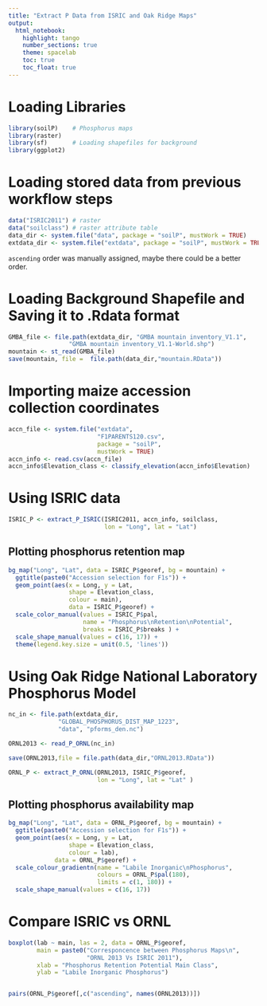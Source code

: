 ```yaml
---
title: "Extract P Data from ISRIC and Oak Ridge Maps"
output:
  html_notebook:
    highlight: tango
    number_sections: true
    theme: spacelab
    toc: true
    toc_float: true
---
```

# Loading Libraries
```r
library(soilP)    # Phosphorus maps
library(raster)
library(sf)       # Loading shapefiles for background
library(ggplot2)
```

# Loading stored data from previous workflow steps
```r
data("ISRIC2011") # raster
data("soilclass") # raster attribute table
data_dir <- system.file("data", package = "soilP", mustWork = TRUE)
extdata_dir <- system.file("extdata", package = "soilP", mustWork = TRUE)
```

`ascending` order was manually assigned, maybe there could be a better order.

# Loading Background Shapefile and Saving it to .Rdata format
```r
GMBA_file <- file.path(extdata_dir, "GMBA mountain inventory_V1.1",
                 "GMBA mountain inventory_V1.1-World.shp")
mountain <- st_read(GMBA_file)
save(mountain, file =  file.path(data_dir,"mountain.RData"))
```

# Importing  maize accession collection coordinates

```r
accn_file <- system.file("extdata",
                         "F1PARENTS120.csv",
                         package = "soilP",
                         mustWork = TRUE)
accn_info <- read.csv(accn_file)
accn_info$Elevation_class <- classify_elevation(accn_info$Elevation)
```
# Using ISRIC data
```r
ISRIC_P <- extract_P_ISRIC(ISRIC2011, accn_info, soilclass,
                           lon = "Long", lat = "Lat")
```


## Plotting phosphorus retention map

```r
bg_map("Long", "Lat", data = ISRIC_P$georef, bg = mountain) +
  ggtitle(paste0("Accession selection for F1s")) +
  geom_point(aes(x = Long, y = Lat,
                 shape = Elevation_class,
                 colour = main), 
                 data = ISRIC_P$georef) +
  scale_color_manual(values = ISRIC_P$pal,
                     name = "Phosphorus\nRetention\nPotential",
                     breaks = ISRIC_P$breaks ) +
  scale_shape_manual(values = c(16, 17)) +
  theme(legend.key.size = unit(0.5, 'lines'))

```
# Using Oak Ridge National Laboratory Phosphorus Model 

```r
nc_in <- file.path(extdata_dir,
              "GLOBAL_PHOSPHORUS_DIST_MAP_1223",
              "data", "pforms_den.nc")

ORNL2013 <- read_P_ORNL(nc_in)

save(ORNL2013,file = file.path(data_dir,"ORNL2013.RData"))
```

```r
ORNL_P <- extract_P_ORNL(ORNL2013, ISRIC_P$georef,
                         lon = "Long", lat = "Lat" )
```

## Plotting phosphorus availability map

```r
bg_map("Long", "Lat", data = ORNL_P$georef, bg = mountain) +
  ggtitle(paste0("Accession selection for F1s")) +
  geom_point(aes(x = Long, y = Lat,
                 shape = Elevation_class,
                 colour = lab), 
             data = ORNL_P$georef) +
  scale_colour_gradientn(name = "Labile Inorganic\nPhosphorus",
                         colours = ORNL_P$pal(180),
                         limits = c(1, 180)) +
  scale_shape_manual(values = c(16, 17))
```
# Compare ISRIC vs ORNL

```r
boxplot(lab ~ main, las = 2, data = ORNL_P$georef,
        main = paste0("Corresponcence between Phosphorus Maps\n",
                      "ORNL 2013 Vs ISRIC 2011"),
        xlab = "Phosphorus Retention Potential Main Class",
        ylab = "Labile Inorganic Phosphorus")


pairs(ORNL_P$georef[,c("ascending", names(ORNL2013))])
```